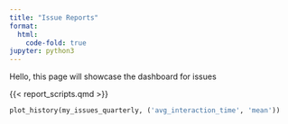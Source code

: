 ```yaml
---
title: "Issue Reports"
format:
  html:
    code-fold: true
jupyter: python3
---
```


Hello, this page will showcase the dashboard for issues 

{{< report_scripts.qmd >}}

```python
plot_history(my_issues_quarterly, ('avg_interaction_time', 'mean'))
```
